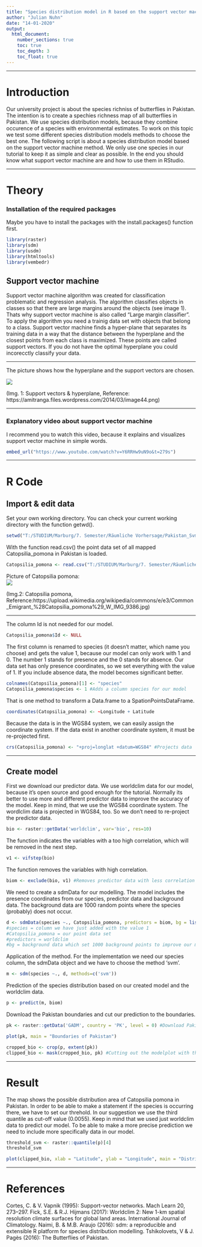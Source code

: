 ```yaml
---
title: "Species distribution model in R based on the support vector machine method"
author: "Julian Nuhn"
date: "14-01-2020"
output: 
  html_document:
    number_sections: true
    toc: true
    toc_depth: 3
    toc_float: true
---
```

***

# Introduction
Our university project is about the species richniss of butterflies in Pakistan. The intention is to create a spechies richness map of all butterflies in Pakistan. We use species distribution models, because they combine occurence of a species with environmental estimates. To work on this topic we test some different species distribution models methods to choose the best one. The following script is about a species distribution model based on the support vector machine method. 
We only use one species in our tutorial to keep it as simple and clear as possible.
In the end you should know what support vector machine are and how to use them in RStudio. 

***

# Theory

### Installation of the required packages
Maybe you have to install the packages with the install.packages() function first.
```r
library(raster)
library(sdm)
library(usdm)
library(htmltools)
library(vembedr)
```

## Support vector machine
Support vector machine algorithm was created for classification problematic and regression analysis. The algorithm classifies objects in classes so that there are large margins around the objects (see image 1). Thats why support vector machine is also called "Large margin classifier". 
To apply the algorithm you need a trainig data set with objects that belong to a class. Support vector machine finds a hyper-plane that separates its training data in a way that the distance between the hyperplane and the closest points from each class is maximized. These points are called support vectors. If you do not have the optimal hyperplane you could incorecctly classify your data. 

***

The picture shows how the hyperplane and the support vectors are chosen.  

![](T:/STUDIUM/Marburg/7. Semester/Räumliche Vorhersage/Pakistan_Svm_Julian/image44.png)

(Img. 1: Support vectors & hyperplane, Reference: https://amitranga.files.wordpress.com/2014/03/image44.png)

***

### Explanatory video about support vector machine

I recommend you to watch this video, because it explains and visualizes support vector machine in simple words.  
```r
embed_url("https://www.youtube.com/watch?v=Y6RRHw9uN9o&t=279s")
```

***

# R Code


## Import & edit data

Set your own working directory. You can check your current working directory with the function getwd().  
```r
setwd("T:/STUDIUM/Marburg/7. Semester/Räumliche Vorhersage/Pakistan_Svm_Julian")

```

With the function read.csv() the point data set of all mapped Catopsilia_pomona in Pakistan is loaded.  

```r
Catopsilia_pomona <- read.csv("T:/STUDIUM/Marburg/7. Semester/Räumliche Vorhersage/Pakistan_Svm_Julian/Catopsilia_pomona.csv") 
```

Picture of Catopsilia pomona:  
![](T:/Projekt_Pakistan/bsc-sdm-2019-sharing/markdown_tutorials/Svm_Julian/Catopsilia_pomona.jpg)  

(Img.2: Catopsilia pomona, Reference:https://upload.wikimedia.org/wikipedia/commons/e/e3/Common_Emigrant_%28Catopsilia_pomona%29_W_IMG_9386.jpg)


***

The column Id is not needed for our model.   

```r
Catopsilia_pomona$Id <- NULL 
```


The first column is renamed to species (it doesn't matter, which name you choose) and gets the value 1, because our model can only work with 1 and 0. The number 1 stands for presence and the 0 stands for absence. Our data set has only presence coordinates, so we set everything with the value of 1. If you include absence data, the model becomes significant better.   

```r
colnames(Catopsilia_pomona)[1] <- "species" 
Catopsilia_pomona$species <- 1 #Adds a column species for our model
```


That is one method to transform a Data.frame to a SpationPointsDataFrame.  

```r
coordinates(Catopsilia_pomona) <- ~Longitude + Latitude
```

Because the data is in the WGS84 system, we can easily assign the coordinate system.  If the data exist in another coordinate system, it must be re-projected first.  

```r
crs(Catopsilia_pomona) <- "+proj=longlat +datum=WGS84" #Projects data
```

***

## Create model 

First we download our predictor data. We use worldclim data for our model, because it's open source and good enough for the tutorial. Normally its better to use more and different predictor data to improve the accuracy of the model. Keep in mind, that we use the WGS84 coordinate system. The wordlclim data is projected in WGS84, too. So we don't need to re-project the predictor data.   
```r
bio <- raster::getData('worldclim', var='bio', res=10) 
```

The function indicates the variables with a too high correlation, which will be removed in the next step.  
```r
v1 <- vifstep(bio) 
```

The function removes the variables with high correlation.  
```r
biom <- exclude(bio, v1) #Removes predictor data with less correlation
```

We need to create a sdmData for our modelling. The model includes the presence coordinates from our species, predictor data and background data. The background data are 1000 random points where the species (probably) does not occur.  
```r
d <- sdmData(species ~., Catopsilia_pomona, predictors = biom, bg = list(n=1000))
#species = column we have just added with the value 1
#Catopsilia_pomona = our point data set
#predictors = worldclim 
#bg = background data which set 1000 background points to improve our model accuracy
```

Application of the method. For the implementation we need our species column, the sdmData object and we have to choose the method 'svm'.  
```r
m <- sdm(species ~., d, methods=c('svm')) 
```

Prediction of the species distribution based on our created model and the worldclim data.  
```r
p <- predict(m, biom) 
```

Download the Pakistan boundaries and cut our prediction to the boundaries.  
```r
pk <- raster::getData('GADM', country = 'PK', level = 0) #Download Pakistan boundaries

plot(pk, main = "Boundaries of Pakistan")

cropped_bio <- crop(p, extent(pk))
clipped_bio <- mask(cropped_bio, pk) #Cutting out the modelplot with the Pakistan boundaries
```

***

# Result

The map shows the possible distribution area of Catopsilia pomona in Pakistan. In order to be able to make a statement if the species is occurring there, we have to set our threhold. In our suggestion we use the third quantile as cut-off value (0.0055). Keep in mind that we used just worldclim data to predict our model. To be able to make a more precise prediction we need to include more specifically data in our model.   
```r
threshold_svm <- raster::quantile(p)[4]
threshold_svm

plot(clipped_bio, xlab = "Latitude", ylab = "Longitude", main = "Distribution prediction of Catopsilia pomona in Pakistan")


```

***

# References

Cortes, C. & V. Vapnik (1995): Support-vector networks. Mach Learn 20, 273–297.
Fick, S.E. & R.J. Hijmans (2017): Worldclim 2: New 1-km spatial resolution climate surfaces for global land areas. International Journal of Climatology.
Naimi, B. & M.B. Araujo (2016): sdm: a reproducible and extensible R platform for species distribution modelling.
Tshikolovets, V & J. Pagès (2016): The Butterflies of Pakistan.